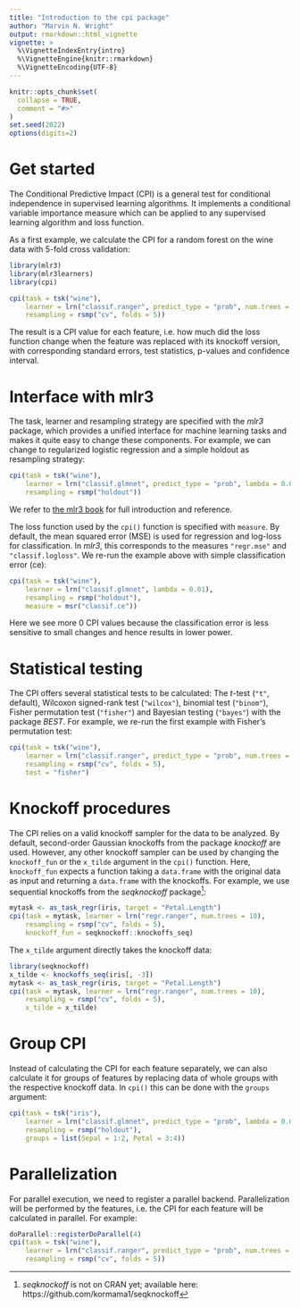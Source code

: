 ```yaml
---
title: "Introduction to the cpi package"
author: "Marvin N. Wright"
output: rmarkdown::html_vignette
vignette: >
  %\VignetteIndexEntry{intro}
  %\VignetteEngine{knitr::rmarkdown}
  %\VignetteEncoding{UTF-8}
---
```


```r
knitr::opts_chunk$set(
  collapse = TRUE,
  comment = "#>"
)
set.seed(2022)
options(digits=2)
```

# Get started
The Conditional Predictive Impact (CPI) is a general test for conditional independence in supervised learning algorithms. It implements a conditional variable importance measure which can be applied to any supervised learning algorithm and loss function. 

As a first example, we calculate the CPI for a random forest on the wine data with 5-fold cross validation: 

```r
library(mlr3)
library(mlr3learners)
library(cpi)

cpi(task = tsk("wine"), 
    learner = lrn("classif.ranger", predict_type = "prob", num.trees = 10),
    resampling = rsmp("cv", folds = 5))
```
The result is a CPI value for each feature, i.e. how much did the loss function change when the feature was replaced with its knockoff version, with corresponding standard errors, test statistics, p-values and confidence interval. 

# Interface with mlr3
The task, learner and resampling strategy are specified with the *mlr3* package, which provides a unified interface for machine learning tasks and makes it quite easy to change these components. For example, we can change to regularized logistic regression and a simple holdout as resampling strategy:

```r
cpi(task = tsk("wine"), 
    learner = lrn("classif.glmnet", predict_type = "prob", lambda = 0.01),
    resampling = rsmp("holdout"))
```

We refer to [the mlr3 book](https://mlr3book.mlr-org.com/) for full introduction and reference. 

The loss function used by the `cpi()` function is specified with `measure`. By default, the mean squared error (MSE) is used for regression and log-loss for classification. In *mlr3*, this corresponds to the measures `"regr.mse"` and `"classif.logloss"`. We re-run the example above with simple classification error (ce): 

```r
cpi(task = tsk("wine"), 
    learner = lrn("classif.glmnet", lambda = 0.01),
    resampling = rsmp("holdout"), 
    measure = msr("classif.ce"))
```

Here we see more 0 CPI values because the classification error is less sensitive to small changes and hence results in lower power. 

# Statistical testing
The CPI offers several statistical tests to be calculated: The *t*-test (`"t"`, default), Wilcoxon signed-rank test (`"wilcox"`), binomial test (`"binom"`), Fisher permutation test (`"fisher"`) and Bayesian testing (`"bayes"`) with the package *BEST*. For example, we re-run the first example with Fisher's permutation test:

```r
cpi(task = tsk("wine"), 
    learner = lrn("classif.ranger", predict_type = "prob", num.trees = 10),
    resampling = rsmp("cv", folds = 5), 
    test = "fisher")
```

# Knockoff procedures
The CPI relies on a valid knockoff sampler for the data to be analyzed. By default, second-order Gaussian knockoffs from the package *knockoff* are used. However, any other knockoff sampler can be used by changing the `knockoff_fun` or the `x_tilde` argument in the `cpi()` function. Here, `knockoff_fun` expects a function taking a `data.frame` with the original data as input and returning a `data.frame` with the knockoffs. For example, we use sequential knockoffs from the *seqknockoff* package^[*seqknockoff* is not on CRAN yet; available here: https://github.com/kormama1/seqknockoff]: 

```r
mytask <- as_task_regr(iris, target = "Petal.Length")
cpi(task = mytask, learner = lrn("regr.ranger", num.trees = 10), 
    resampling = rsmp("cv", folds = 5), 
    knockoff_fun = seqknockoff::knockoffs_seq)
```

The `x_tilde` argument directly takes the knockoff data: 
```r
library(seqknockoff)
x_tilde <- knockoffs_seq(iris[, -3])
mytask <- as_task_regr(iris, target = "Petal.Length")
cpi(task = mytask, learner = lrn("regr.ranger", num.trees = 10), 
    resampling = rsmp("cv", folds = 5), 
    x_tilde = x_tilde)
```

# Group CPI
Instead of calculating the CPI for each feature separately, we can also calculate it for groups of features by replacing data of whole groups with the respective knockoff data. In `cpi()` this can be done with the `groups` argument: 

```r
cpi(task = tsk("iris"), 
    learner = lrn("classif.glmnet", predict_type = "prob", lambda = 0.01),
    resampling = rsmp("holdout"), 
    groups = list(Sepal = 1:2, Petal = 3:4))
```

# Parallelization
For parallel execution, we need to register a parallel backend. Parallelization will be performed by the features, i.e. the CPI for each feature will be calculated in parallel. For example:
```r
doParallel::registerDoParallel(4)
cpi(task = tsk("wine"), 
    learner = lrn("classif.ranger", predict_type = "prob", num.trees = 10),
    resampling = rsmp("cv", folds = 5))
```

